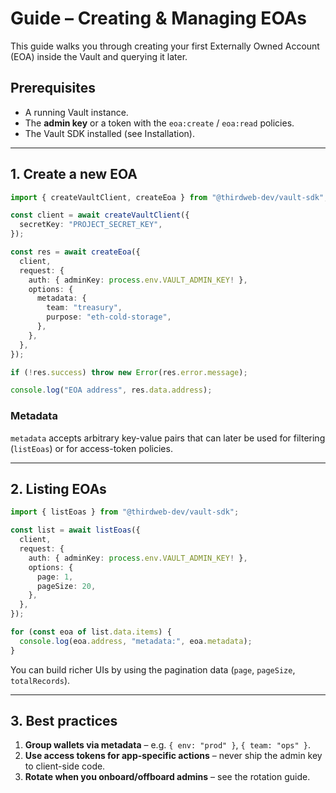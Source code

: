 # Guide – Creating & Managing EOAs

This guide walks you through creating your first Externally Owned Account (EOA) inside the Vault and querying it later.

## Prerequisites

- A running Vault instance.
- The **admin key** or a token with the `eoa:create` / `eoa:read` policies.
- The Vault SDK installed (see Installation).

---

## 1. Create a new EOA

```ts
import { createVaultClient, createEoa } from "@thirdweb-dev/vault-sdk";

const client = await createVaultClient({
  secretKey: "PROJECT_SECRET_KEY",
});

const res = await createEoa({
  client,
  request: {
    auth: { adminKey: process.env.VAULT_ADMIN_KEY! },
    options: {
      metadata: {
        team: "treasury",
        purpose: "eth-cold-storage",
      },
    },
  },
});

if (!res.success) throw new Error(res.error.message);

console.log("EOA address", res.data.address);
```

### Metadata

`metadata` accepts arbitrary key-value pairs that can later be used for filtering (`listEoas`) or for access-token policies.

---

## 2. Listing EOAs

```ts
import { listEoas } from "@thirdweb-dev/vault-sdk";

const list = await listEoas({
  client,
  request: {
    auth: { adminKey: process.env.VAULT_ADMIN_KEY! },
    options: {
      page: 1,
      pageSize: 20,
    },
  },
});

for (const eoa of list.data.items) {
  console.log(eoa.address, "metadata:", eoa.metadata);
}
```

You can build richer UIs by using the pagination data (`page`, `pageSize`, `totalRecords`).

---

## 3. Best practices

1. **Group wallets via metadata** – e.g. `{ env: "prod" }`, `{ team: "ops" }`.
2. **Use access tokens for app-specific actions** – never ship the admin key to client-side code.
3. **Rotate when you onboard/offboard admins** – see the rotation guide. 
